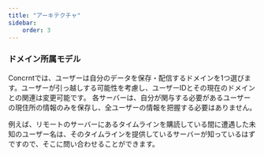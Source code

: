 ```yaml
---
title: "アーキテクチャ"
sidebar:
    order: 3
---
```


### ドメイン所属モデル
Concrntでは、ユーザーは自分のデータを保存・配信するドメインを1つ選びます。ユーザーが引っ越しする可能性を考慮し、ユーザーIDとその現在のドメインとの関連は変更可能です。
各サーバーは、自分が関与する必要があるユーザーの現住所の情報のみを保存し、全ユーザーの情報を把握する必要はありません。

例えば、リモートのサーバーにあるタイムラインを購読している間に遭遇した未知のユーザー名は、そのタイムラインを提供しているサーバーが知っているはずですので、そこに問い合わせることができます。

